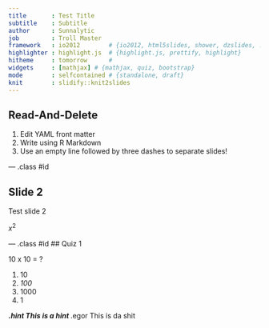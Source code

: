 ```yaml
---
title       : Test Title
subtitle    : Subtitle
author      : Sunnalytic
job         : Troll Master
framework   : io2012        # {io2012, html5slides, shower, dzslides, ...}
highlighter : highlight.js  # {highlight.js, prettify, highlight}
hitheme     : tomorrow      # 
widgets     : [mathjax] # {mathjax, quiz, bootstrap}
mode        : selfcontained # {standalone, draft}
knit        : slidify::knit2slides
---
```


## Read-And-Delete

1. Edit YAML front matter
2. Write using R Markdown
3. Use an empty line followed by three dashes to separate slides!

--- .class #id 

## Slide 2

Test slide 2

$x^2$

--- .class #id
## Quiz 1

10 x 10 = ?

1. 10
2. _100_
3. 1000
4. 1

***.hint This is a hint
***.egor This is da shit



